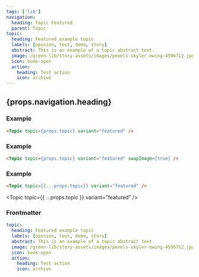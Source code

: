 ```yaml
---
tags: ['lib']
navigation:
  heading: Topic Featured
  parent: Topic
topic:
  heading: Featured example topic
  labels: [opinion, test, demo, story]
  abstract: This is an example of a topic abstract text.
  image: /green-lib/story-assets/images/pexels-skyler-ewing-4596712.jpg
  icon: book-open
  action:
    heading: Test action
    icon: archive
---
```



## {props.navigation.heading}

### Example

```html
<Topic topic={props.topic} variant="featured" />
```

<Topic topic={props.topic} variant="featured" />

### Example

```html
<Topic topic={props.topic} variant="featured" swapImage={true} />
```

<Topic topic={props.topic} variant="featured" swapImage={true} />

### Example

```html
<Topic topic={{...props.topic}} variant="featured" />
```

<Topic topic={{ ...props.topic }} variant="featured" />

### Frontmatter

```yaml
topic:
  heading: Featured example topic
  labels: [opinion, test, demo, story]
  abstract: This is an example of a topic abstract text.
  image: /green-lib/story-assets/images/pexels-skyler-ewing-4596712.jpg
  icon: book-open
  action:
    heading: Test action
    icon: archive
```
